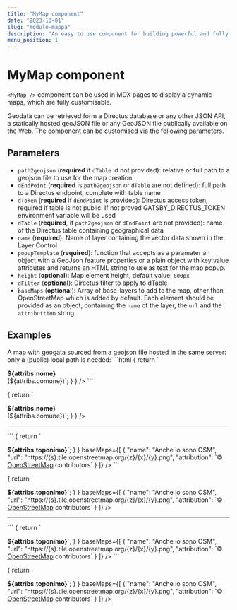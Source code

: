 ```yaml
---
title: "MyMap component"
date: "2023-10-01"
slug: "modulo-mappa"
description: "An easy to use component for building powerful and fully customizable maps"
menu_position: 1
---
```



# MyMap component

`<MyMap />` component can be used in MDX pages to display a dynamic maps, which are fully customisable.

Geodata can be retrieved form a Directus database or any other JSON API, a statically hosted geoJSON file or any GeoJSON file publically available on the Web. The component can be customised via the following parameters.

## Parameters

- `path2geojson` (**required** if `dTable` id not provided): relative or full path to a geojson file to use for the map creation  
- `dEndPoint` (**required** is `path2geojson` or `dTable` are not defined): full path to a Directus endpoint, complete with table name
- `dToken` (**required** if `dEndPoint` is provided):  Directus access token, required if table is not public. If not proved GATSBY_DIRECTUS_TOKEN environment variable will be used
- `dTable` (**required**, if `path2geojson` or `dEndPoint` are not provided): name of the Directus table containing geographical data
- `name` (**required**): Name of layer containing the vector data shown in the Layer Control
- `popupTemplate` (**required**): function that accepts as a paramater an object with a GeoJson feature properties or a plain object with key:value attributes and returns an HTML string to use as text for the map popup.
- `height` (**optional**): Map element height, default value: `800px`
- `dFilter` (**optional**): Directus filter to apply to dTable
- `baseMaps` (**optional**): Array of base-layers to add to the map, other than OpenStreetMap which is added by default. Each element should be provided as an object, containing the `name` of the layer, the `url` and the `attributtion` string.

## Examples


<div class="row">
  <div class="col-sm-4">
  A map with geogata sourced from a geojson file hosted in the same server: only a (public) local path is needed:
```html
<MyMap
    height="400px"
    path2geojson="../data/toponimi.geojson"
    popupTemplate={
      (attribs) => { return `<p><strong>${attribs.nome}</strong><br />(${attribs.comune})`; }
    }
  />
```
  </div>
  <div class="col-sm-8">
  <MyMap
    height="400px"
    path2geojson="../data/toponimi.geojson"
    popupTemplate={
      (attribs) => { return `<p><strong>${attribs.nome}</strong><br />(${attribs.comune})`; }
    }
  />
  </div>
</div>

---

<div class="row">
  <div class="col-sm-4">
```
<MyMap
  height="400px"
  dTable="toponimi"
  name="Toponimi"
  popupTemplate={
    (attribs) => { return `<p><strong>${attribs.toponimo}</strong>`; }
  }
  baseMaps={[
    {
      "name": "Anche io sono OSM",
      "url": "https://{s}.tile.openstreetmap.org/{z}/{x}/{y}.png",
      "attribution": `&copy; <a href="https://www.openstreetmap.org/copyright">OpenStreetMap</a> contributors`
    }
  ]}
/>
```
  </div>
  <div class="col-sm-8">
<MyMap
  height="400px"
  dTable="toponimi"
  name="Toponimi"
  popupTemplate={
    (attribs) => { return `<p><strong>${attribs.toponimo}</strong>`; }
  }
  baseMaps={[
    {
      "name": "Anche io sono OSM",
      "url": "https://{s}.tile.openstreetmap.org/{z}/{x}/{y}.png",
      "attribution": `&copy; <a href="https://www.openstreetmap.org/copyright">OpenStreetMap</a> contributors`
    }
  ]}
/>
  </div>
</div>

---

<div class="row">
  <div class="col-sm-4">
```
<MyMap
  height="400px"
  dEndPoint="https://landscapearchaeology.eu/db/items/toponimi"
  dToken="sxE2XHdJMWJiymA9w2QJFGJWG9AAnq6E"
  name="Toponimi"
  dFilter="filter[provincia][_eq]=Macerata"
  popupTemplate={
    (attribs) => { return `<p><strong>${attribs.toponimo}</strong>`; }
  }
  baseMaps={[
    {
      "name": "Anche io sono OSM",
      "url": "https://{s}.tile.openstreetmap.org/{z}/{x}/{y}.png",
      "attribution": `&copy; <a href="https://www.openstreetmap.org/copyright">OpenStreetMap</a> contributors`
    }
  ]}
/>
```
  </div>
  <div class="col-sm-8">
  <MyMap
  height="400px"
  dEndPoint="https://landscapearchaeology.eu/db/items/toponimi"
  dToken="sxE2XHdJMWJiymA9w2QJFGJWG9AAnq6E"
  name="Toponimi"
  dFilter="filter[provincia][_eq]=Macerata"
  popupTemplate={
    (attribs) => { return `<p><strong>${attribs.toponimo}</strong>`; }
  }
  baseMaps={[
    {
      "name": "Anche io sono OSM",
      "url": "https://{s}.tile.openstreetmap.org/{z}/{x}/{y}.png",
      "attribution": `&copy; <a href="https://www.openstreetmap.org/copyright">OpenStreetMap</a> contributors`
    }
  ]}
/>
  </div>
</div>
